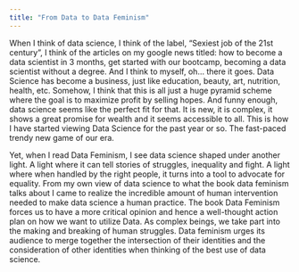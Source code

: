 ```yaml
---
title: "From Data to Data Feminism"
---
```


When I think of data science, I think of the label, “Sexiest job of the 21st century”, I think of the articles on my google news titled: how to become a data scientist in 3 months, get started with our bootcamp, becoming a data scientist without a degree. And I think to myself, oh… there it goes. Data Science has become a business, just like education, beauty, art, nutrition, health, etc. Somehow, I think that this is all just a huge pyramid scheme where the goal is to maximize profit by selling hopes. And funny enough, data science seems like the perfect fit for that. It is new, it is complex, it shows a great promise for wealth and it seems accessible to all. This is how I have started viewing Data Science for the past year or so. The fast-paced trendy new game of our era.

Yet, when I read Data Feminism, I see data science shaped under another light. A light where it can tell stories of struggles, inequality and fight. A light where when handled by the right people, it turns into a tool to advocate for equality. From my own view of data science to what the book data feminism talks about I came to realize the incredible amount of human intervention needed to make data science a human practice. The book Data Feminism forces us to have a more critical opinion and hence a well-thought action plan on how we want to utilize Data. As complex beings, we take part into the making and breaking of human struggles. Data feminism urges its audience to merge together the intersection of their identities and the consideration of other identities when thinking of the best use of data science. 
